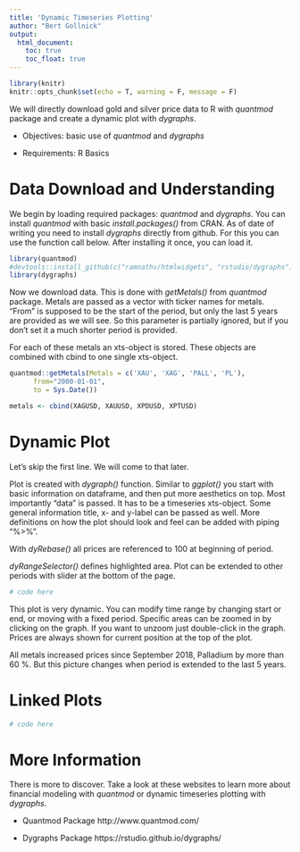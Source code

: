 ```yaml
---
title: 'Dynamic Timeseries Plotting'
author: "Bert Gollnick"
output:
  html_document: 
    toc: true
    toc_float: true
---
```


```r
library(knitr)
knitr::opts_chunk$set(echo = T, warning = F, message = F)
```

We will directly download gold and silver price data to R with _quantmod_ package and create a dynamic plot with _dygraphs_.

* Objectives: basic use of _quantmod_ and _dygraphs_

* Requirements: R Basics

# Data Download and Understanding

We begin by loading required packages: _quantmod_ and _dygraphs_. You can install _quantmod_ with basic _install.packages()_ from CRAN. As of date of writing you need to install _dygraphs_ directly from github. For this you can use the function call below. After installing it once, you can load it.

```r
library(quantmod)
#devtools::install_github(c("ramnathv/htmlwidgets", "rstudio/dygraphs"))  # run once for install
library(dygraphs)
```

Now we download data. This is done with _getMetals()_ from _quantmod_ package. Metals are passed as a vector with ticker names for metals. "From" is supposed to be the start of the period, but only the last 5 years are provided as we will see. So this parameter is partially ignored, but if you don't set it a much shorter period is provided.

For each of these metals an xts-object is stored. These objects are combined with cbind to one single xts-object.

```r
quantmod::getMetals(Metals = c('XAU', 'XAG', 'PALL', 'PL'),
	  from="2000-01-01",
	  to = Sys.Date())

metals <- cbind(XAGUSD, XAUUSD, XPDUSD, XPTUSD)
```

# Dynamic Plot

Let's skip the first line. We will come to that later.

Plot is created with _dygraph()_ function. Similar to _ggplot()_ you start with basic information on dataframe, and then put more aesthetics on top. Most importantly "data" is passed. It has to be a timeseries xts-object. Some general information title, x- and y-label can be passed as well. More definitions on how the plot should look and feel can be added with piping "%>%".

With _dyRebase()_ all prices are referenced to 100 at beginning of period. 

_dyRangeSelector()_ defines highlighted area. Plot can be extended to other periods with slider at the bottom of the page.

```r
# code here
```

This plot is very dynamic. You can modify time range by changing start or end, or moving with a fixed period. Specific areas can be zoomed in by clicking on the graph. If you want to unzoom just double-click in the graph. Prices are always shown for current position at the top of the plot.

All metals increased prices since September 2018, Palladium by more than 60 %. But this picture changes when period is extended to the last 5 years.

# Linked Plots

```r
# code here
```


# More Information

There is more to discover. Take a look at these websites to learn more about financial modeling with _quantmod_ or dynamic timeseries plotting with _dygraphs_.

* Quantmod Package http://www.quantmod.com/

* Dygraphs Package https://rstudio.github.io/dygraphs/


